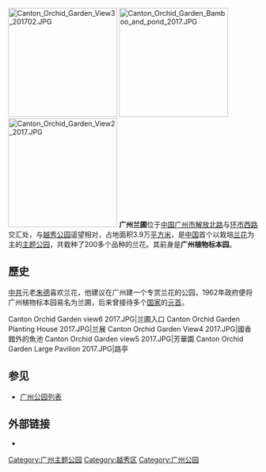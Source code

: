 [[File:Canton_Orchid_Garden_View3_201702.JPG|220px]]
[[File:Canton_Orchid_Garden_Bamboo_and_pond_2017.JPG|220px]]
[[File:Canton_Orchid_Garden_View2_2017.JPG|220px]]
'''广州兰圃'''位于[[中国|中国]][[广州市|广州市]][[解放路_(广州市)|解放北路]]与[[环市路_(广州)|环市西路]]交汇处，与[[越秀公园|越秀公园]]遥望相对，占地面积3.9万[[平方米|平方米]]，是[[中国大陆|中国]]首个以栽培[[兰花|兰花]]为主的[[主题公园|主题公园]]，共栽种了200多个品种的兰花。其前身是'''广州植物标本园'''。

== 歷史 ==
[[中共|中共]]元老[[朱德|朱德]]喜欢兰花，他建议在广州建一个专赏兰花的公园，1962年政府便将广州植物标本园易名为兰圃，后来曾接待多个[[国家|国家]]的[[國家元首|元首]]。

<gallery>
Canton Orchid Garden view6 2017.JPG|兰圃入口
Canton Orchid Garden Planting House 2017.JPG|兰展
Canton Orchid Garden View4 2017.JPG|國香館外的魚池
Canton Orchid Garden view5 2017.JPG|芳華園
Canton Orchid Garden Large Pavilion 2017.JPG|路亭
</gallery>

== 参见 ==
* [[广州公园列表|广州公园列表]]

== 外部链接 ==
* {{sinaweibo|2636591474}}

{{廣州小作品}}
{{coord|23|8|47.61|N|113|15|19.48|E|display=title|region:CH_type}}

[[Category:广州主题公园|Category:广州主题公园]]
[[Category:越秀区|Category:越秀区]]
[[Category:广州公园|Category:广州公园]]